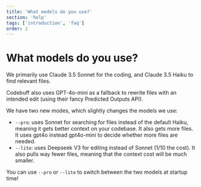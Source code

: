```yaml
---
title: 'What models do you use?'
section: 'help'
tags: ['introduction', 'faq']
order: 2
---
```


# What models do you use?

We primarily use Claude 3.5 Sonnet for the coding, and Claude 3.5 Haiku to find relevant files.

Codebuff also uses GPT-4o-mini as a fallback to rewrite files with an intended edit (using their fancy Predicted Outputs API).

We have two new modes, which slightly changes the models we use:

- `--pro`: uses Sonnet for searching for files instead of the default Haiku, meaning it gets better context on your codebase. It also gets more files. It uses gpt4o instead gpt4o-mini to decide whether more files are needed.
- `--lite`: uses Deepseek V3 for editing instead of Sonnet (1/10 the cost). It also pulls way fewer files, meaning that the context cost will be much smaller.

You can use `--pro` or `--lite` to switch between the two models at startup time!
